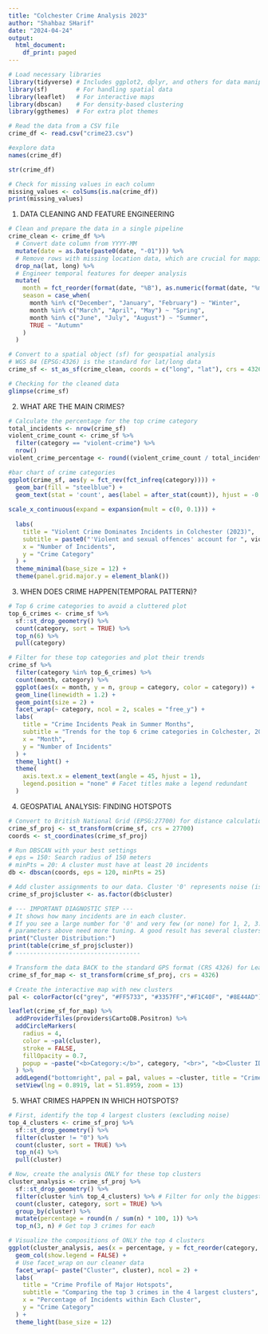 ```yaml
---
title: "Colchester Crime Analysis 2023"
author: "Shahbaz SHarif"
date: "2024-04-24"
output:
  html_document:
    df_print: paged
---
```



```r
# Load necessary libraries
library(tidyverse) # Includes ggplot2, dplyr, and others for data manipulation
library(sf)        # For handling spatial data
library(leaflet)   # For interactive maps
library(dbscan)    # For density-based clustering
library(ggthemes)  # For extra plot themes
```

```r
# Read the data from a CSV file
crime_df <- read.csv("crime23.csv")
```

```r
#explore data
names(crime_df)
```

```r
str(crime_df)
```

```r
# Check for missing values in each column
missing_values <- colSums(is.na(crime_df))
print(missing_values)
```

1. DATA CLEANING AND FEATURE ENGINEERING 
```r
# Clean and prepare the data in a single pipeline
crime_clean <- crime_df %>%
  # Convert date column from YYYY-MM 
  mutate(date = as.Date(paste0(date, "-01"))) %>%
  # Remove rows with missing location data, which are crucial for mapping
  drop_na(lat, long) %>%
  # Engineer temporal features for deeper analysis
  mutate(
    month = fct_reorder(format(date, "%B"), as.numeric(format(date, "%m"))), # Ordered Month Factor
    season = case_when(
      month %in% c("December", "January", "February") ~ "Winter",
      month %in% c("March", "April", "May") ~ "Spring",
      month %in% c("June", "July", "August") ~ "Summer",
      TRUE ~ "Autumn"
    )
  )

# Convert to a spatial object (sf) for geospatial analysis
# WGS 84 (EPSG:4326) is the standard for lat/long data
crime_sf <- st_as_sf(crime_clean, coords = c("long", "lat"), crs = 4326, na.fail = FALSE)

# Checking for the cleaned data
glimpse(crime_sf)
```

2. WHAT ARE THE MAIN CRIMES? 
```r
# Calculate the percentage for the top crime category
total_incidents <- nrow(crime_sf)
violent_crime_count <- crime_sf %>%
  filter(category == "violent-crime") %>%
  nrow()
violent_crime_percentage <- round((violent_crime_count / total_incidents) * 100, 1)

#bar chart of crime categories
ggplot(crime_sf, aes(y = fct_rev(fct_infreq(category)))) +
  geom_bar(fill = "steelblue") +
  geom_text(stat = 'count', aes(label = after_stat(count)), hjust = -0.2) +
  
scale_x_continuous(expand = expansion(mult = c(0, 0.1))) +
  
  labs(
    title = "Violent Crime Dominates Incidents in Colchester (2023)",
    subtitle = paste0("'Violent and sexual offences' account for ", violent_crime_percentage, "% of all recorded incidents."),
    x = "Number of Incidents",
    y = "Crime Category"
  ) +
  theme_minimal(base_size = 12) +
  theme(panel.grid.major.y = element_blank())

```

3. WHEN DOES CRIME HAPPEN(TEMPORAL PATTERN)?
```r
# Top 6 crime categories to avoid a cluttered plot
top_6_crimes <- crime_sf %>%
  sf::st_drop_geometry() %>%
  count(category, sort = TRUE) %>%
  top_n(6) %>%
  pull(category)

# Filter for these top categories and plot their trends
crime_sf %>%
  filter(category %in% top_6_crimes) %>%
  count(month, category) %>%
  ggplot(aes(x = month, y = n, group = category, color = category)) +
  geom_line(linewidth = 1.2) +
  geom_point(size = 2) +
  facet_wrap(~ category, ncol = 2, scales = "free_y") +
  labs(
    title = "Crime Incidents Peak in Summer Months",
    subtitle = "Trends for the top 6 crime categories in Colchester, 2023",
    x = "Month",
    y = "Number of Incidents"
  ) +
  theme_light() +
  theme(
    axis.text.x = element_text(angle = 45, hjust = 1),
    legend.position = "none" # Facet titles make a legend redundant
  )
```

4. GEOSPATIAL ANALYSIS: FINDING HOTSPOTS
```r
# Convert to British National Grid (EPSG:27700) for distance calculations
crime_sf_proj <- st_transform(crime_sf, crs = 27700)
coords <- st_coordinates(crime_sf_proj)

# Run DBSCAN with your best settings
# eps = 150: Search radius of 150 meters
# minPts = 20: A cluster must have at least 20 incidents
db <- dbscan(coords, eps = 120, minPts = 25)

# Add cluster assignments to our data. Cluster '0' represents noise (isolated incidents)
crime_sf_proj$cluster <- as.factor(db$cluster)

# --- IMPORTANT DIAGNOSTIC STEP ---
# It shows how many incidents are in each cluster.
# If you see a large number for '0' and very few (or none) for 1, 2, 3..., then the
# parameters above need more tuning. A good result has several clusters with inciden
print("Cluster Distribution:")
print(table(crime_sf_proj$cluster))
# -----------------------------------

# Transform the data BACK to the standard GPS format (CRS 4326) for Leaflet
crime_sf_for_map <- st_transform(crime_sf_proj, crs = 4326)

# Create the interactive map with new clusters
pal <- colorFactor(c("grey", "#FF5733", "#3357FF","#F1C40F", "#8E44AD"), domain = crime_sf_for_map$cluster)

leaflet(crime_sf_for_map) %>%
  addProviderTiles(providers$CartoDB.Positron) %>%
  addCircleMarkers(
    radius = 4,
    color = ~pal(cluster),
    stroke = FALSE,
    fillOpacity = 0.7,
    popup = ~paste("<b>Category:</b>", category, "<br>", "<b>Cluster ID:</b>", cluster)
  ) %>%
  addLegend("bottomright", pal = pal, values = ~cluster, title = "Crime Cluster ID") %>%
  setView(lng = 0.8919, lat = 51.8959, zoom = 13)
```



5. WHAT CRIMES HAPPEN IN WHICH HOTSPOTS?
```r
# First, identify the top 4 largest clusters (excluding noise)
top_4_clusters <- crime_sf_proj %>%
  sf::st_drop_geometry() %>%
  filter(cluster != "0") %>%
  count(cluster, sort = TRUE) %>%
  top_n(4) %>%
  pull(cluster)

# Now, create the analysis ONLY for these top clusters
cluster_analysis <- crime_sf_proj %>%
  sf::st_drop_geometry() %>%
  filter(cluster %in% top_4_clusters) %>% # Filter for only the biggest clusters
  count(cluster, category, sort = TRUE) %>%
  group_by(cluster) %>%
  mutate(percentage = round(n / sum(n) * 100, 1)) %>%
  top_n(3, n) # Get top 3 crimes for each

# Visualize the compositions of ONLY the top 4 clusters
ggplot(cluster_analysis, aes(x = percentage, y = fct_reorder(category, percentage), fill = category)) +
  geom_col(show.legend = FALSE) +
  # Use facet_wrap on our cleaner data
  facet_wrap(~ paste("Cluster", cluster), ncol = 2) +
  labs(
    title = "Crime Profile of Major Hotspots",
    subtitle = "Comparing the top 3 crimes in the 4 largest clusters",
    x = "Percentage of Incidents within Each Cluster",
    y = "Crime Category"
  ) +
  theme_light(base_size = 12)
```
